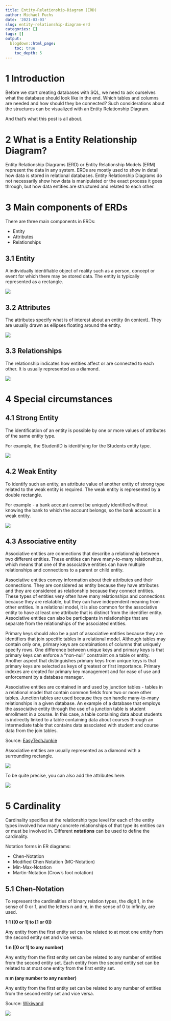 ```yaml
---
title: Entity-Relationship-Diagram (ERD)
author: Michael Fuchs
date: '2021-03-03'
slug: entity-relationship-diagram-erd
categories: []
tags: []
output:
  blogdown::html_page:
    toc: true
    toc_depth: 5
---
```



# 1 Introduction

Before we start creating databases with SQL, we need to ask ourselves what the database should look like in the end. Which tables and columns are needed and how should they be connected? Such considerations about the structures can be visualized with an Entity Relationship Diagram. 

And that's what this post is all about.


# 2	What is a Entity Relationship Diagram?

Entity Relationship Diagrams (ERD) or Entity Relationship Models (ERM) represent the data in any system. ERDs are mostly used to show in detail how data is stored in relational databases. Entity Relationship Diagrams do not necessarily show how data is manipulated or the exact process it goes through, but how data entities are structured and related to each other.


# 3 Main components of ERDs


There are three main components in ERDs:

+ Entity
+ Attributes
+ Relationships


## 3.1 Entity

A individually identifiable object of reality such as a person, concept or event for which there may be stored data. The entity is typically represented as a rectangle.

![](/post/2021-03-03-entity-relationship-diagram-erd_files/p2p1.png)


## 3.2 Attributes

The attributes specify what is of interest about an entity (in context). 
They are usually drawn as ellipses floating around the entity.

![](/post/2021-03-03-entity-relationship-diagram-erd_files/p2p2.png)


## 3.3 Relationships

The relationship indicates how entities affect or are connected to each other.
It is usually represented as a diamond.

![](/post/2021-03-03-entity-relationship-diagram-erd_files/p2p3.png)


# 4 Special circumstances


## 4.1 Strong Entity

The identification of an entity is possible by one or more values of attributes of the same entity type. 

For example, the StudentID is identifying for the Students entity type.

![](/post/2021-03-03-entity-relationship-diagram-erd_files/p2p4.png)


## 4.2	Weak Entity

To identify such an entity, an attribute value of another entity of strong type related to the weak entity is required.
The weak entity is represented by a double rectangle.

For example - a bank account cannot be uniquely identified without knowing the bank to which the account belongs, so the bank account is a weak entity.

![](/post/2021-03-03-entity-relationship-diagram-erd_files/p2p5.png)


## 4.3 Associative entity

Associative entities are connections that describe a relationship between two different entities. These entities can have many-to-many relationships, which means that one of the associative entities can have multiple relationships and connections to a parent or child entity.

Associative entities convey information about their attributes and their connections. They are considered as entity because they have attributes and they are considered as relationship because they connect entities. These types of entities very often have many relationships and connections because they are relatable, but they can have independent meaning from other entities. In a relational model, it is also common for the associative entity to have at least one attribute that is distinct from the identifier entity. Associative entities can also be participants in relationships that are separate from the relationships of the associated entities. 

Primary keys should also be a part of associative entities because they are identifiers that join specific tables in a relational model. Although tables may contain only one, primary keys are combinations of columns that uniquely specify rows. One difference between unique keys and primary keys is that primary keys can enforce a "non-null" constraint on a table or entity. Another aspect that distinguishes primary keys from unique keys is that primary keys are selected as keys of greatest or first importance. Primary indexes are created for primary key management and for ease of use and enforcement by a database manager.

Associative entities are contained in and used by junction tables - tables in a relational model that contain common fields from two or more other tables. Junction tables are used because they can handle many-to-many relationships in a given database. An example of a database that employs the associative entity through the use of a junction table is student enrollment in a course. In this case, a table containing data about students is indirectly linked to a table containing data about courses through an intermediate table that contains data associated with student and course data from the join tables.

Source: [EasyTechJunkie](https://www.easytechjunkie.com/what-are-associative-entities.htm)


Associative entities are usually represented as a diamond with a surrounding rectangle.

![](/post/2021-03-03-entity-relationship-diagram-erd_files/p2p6.png)


To be quite precise, you can also add the attributes here.

![](/post/2021-03-03-entity-relationship-diagram-erd_files/p2p7.png)


# 5 Cardinality

Cardinality specifies at the relationship type level for each of the entity types involved how many concrete relationships of that type its entities can or must be involved in.
Different **notations** can be used to define the cardinality.

Notation forms in ER diagrams:

+ Chen-Notation
+ Modified Chen Notation (MC-Notation)
+ Min-Max-Notation
+ Martin-Notation (Crow's foot notation)


## 5.1 Chen-Notation


To represent the cardinalities of binary relation types, the digit 1, in the sense of 0 or 1, and the letters n and m, in the sense of 0 to infinity, are used.


**1:1 ([0 or 1] to [1 or 0])**

Any entity from the first entity set can be related to at most one entity from the second entity set and vice versa.

**1:n ([0 or 1] to any number)**

Any entity from the first entity set can be related to any number of entities from the second entity set. Each entity from the second entity set can be related to at most one entity from the first entity set.

**n:m (any number to any number)**

Any entity from the first entity set can be related to any number of entities from the second entity set and vice versa.

Source: [Wikiwand](https://www.wikiwand.com/de/Chen-Notation#/Kardinalit%C3%A4ten)









![](/post/2021-03-03-entity-relationship-diagram-erd_files/p2p.png)


